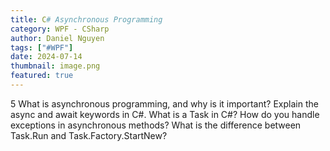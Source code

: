 ```yaml
---
title: C# Asynchronous Programming
category: WPF - CSharp
author: Daniel Nguyen
tags: ["#WPF"]
date: 2024-07-14
thumbnail: image.png
featured: true
---
```


5
What is asynchronous programming, and why is it important?
Explain the async and await keywords in C#.
What is a Task in C#?
How do you handle exceptions in asynchronous methods?
What is the difference between Task.Run and Task.Factory.StartNew?